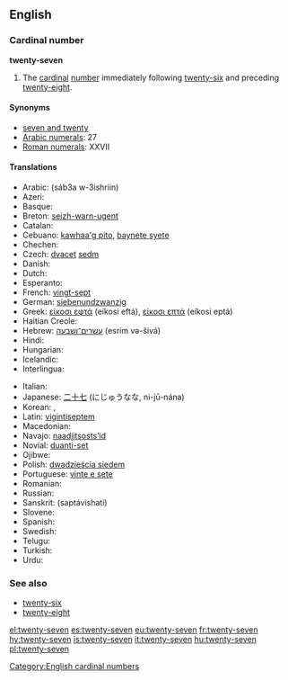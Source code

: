 ==English==

===Cardinal number===
'''twenty-seven'''

# The [[cardinal]] [[number]] immediately following [[twenty-six]] and preceding [[twenty-eight]].

====Synonyms====
* [[seven and twenty]]
* [[w:Arabic numerals|Arabic numerals]]: 27
* [[w:Roman numerals|Roman numerals]]: XXVII

====Translations====
{{trans-top|twenty-seven}}
* Arabic: {{Arab|[[سبعة وعشرين]]}} (sáb3a w-3ishriin)
* Azeri: {{t|az|iyirmi yeddi}}
* Basque: {{t|eu|hogeita zazpi|xs=Basque}}
* Breton: [[seizh-warn-ugent]]
* Catalan: {{t+|ca|vint-i-set}}
* Cebuano: [[kawhaa'g pito]], [[baynete syete]]
* Chechen: {{tø|ce|ткъе ворхI|tr=tqe vorh}}
* Czech: [[dvacet]] [[sedm]]
* Danish: {{t-|da|syvogtyve}}
* Dutch: {{t-|nl|zevenentwintig}}
* Esperanto: {{t-|eo|dudek sep|xs=Esperanto}}
* French: [[vingt-sept]] {{m}}
* German: [[siebenundzwanzig]]
* Greek: [[είκοσι εφτά]] (eíkosi eftá), [[είκοσι επτά]] (eíkosi eptá)
* Haitian Creole: {{tø|ht|vennsèt}}
* Hebrew: [[עשרים־ושבעה]] (esrím və-šivá)
* Hindi: {{t+|hi|सत्ताईस|tr=sattaaees|xs=Hindi}}
* Hungarian: {{t+|hu|huszonhét}}
* Icelandic: {{t+|is|tuttugu og sjö}}
* Interlingua: {{t|ia|vinti-septe}}
{{trans-mid}}
* Italian: {{t+|it|ventisette|m}}
* Japanese: [[二十七]] (にじゅうなな, ni-jū-nána)
* Korean: {{t|ko|스물일곱|tr=seumul ilgob|sc=Kore}}, {{t|ko|이십칠|tr=isibchil|sc=Kore}}
* Latin: [[vigintiseptem]]
* Macedonian: {{t|mk|дваесет и седум|tr=dváeset i sédum}}
* Navajo: [[naadįįtsostsʼid]]
* Novial: [[duanti-set]]
* Ojibwe: {{tø|oj|niishtana-ashi-niizhwaaswi}}
* Polish: [[dwadzieścia siedem]]
* Portuguese: [[vinte e sete]] {{m}}
* Romanian: {{t-|ro|douăzeci și șapte}}
* Russian: {{t-|ru|двадцать семь|tr=dvádtsat’ sém’}}
* Sanskrit: (saptávi{{m}}shati)
* Slovene: {{t|sl|sedemindvajset}}
* Spanish: {{t+|es|veintisiete}}
* Swedish: {{t+|sv|tjugosju}}
* Telugu: {{t|te|ఇరవై ఏడు|tr=iravai EDu}}
* Turkish: {{t|tr|yirmi yedi}}
* Urdu: {{t-|ur|ستائیس|tr=sattaaees|xs=Urdu}}
{{trans-bottom}}

===See also===
* [[twenty-six]]
* [[twenty-eight]]

[[Category:English cardinal numbers]]

[[el:twenty-seven]]
[[es:twenty-seven]]
[[eu:twenty-seven]]
[[fr:twenty-seven]]
[[hy:twenty-seven]]
[[is:twenty-seven]]
[[it:twenty-seven]]
[[hu:twenty-seven]]
[[pl:twenty-seven]]